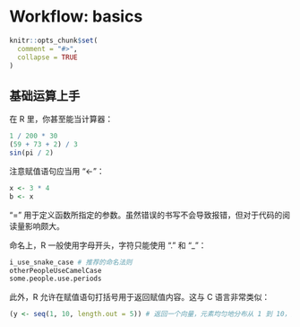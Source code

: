 # Workflow: basics {#workflow-basics}

```R
knitr::opts_chunk$set(
  comment = "#>",
  collapse = TRUE
)
```

## 基础运算上手

在 R 里，你甚至能当计算器：

```R
1 / 200 * 30
(59 + 73 + 2) / 3
sin(pi / 2)
```

注意赋值语句应当用 “<-”：

```R
x <- 3 * 4
b <- x
```

“=” 用于定义函数所指定的参数。虽然错误的书写不会导致报错，但对于代码的阅读量影响颇大。

命名上，R 一般使用字母开头，字符只能使用 “.” 和 “_”：

```R
i_use_snake_case # 推荐的命名法则
otherPeopleUseCamelCase
some.people.use.periods
```

此外，R 允许在赋值语句打括号用于返回赋值内容。这与 C 语言非常类似：

```R
(y <- seq(1, 10, length.out = 5)) # 返回一个向量，元素均匀地分布从 1 到 10，共 5 个
```

